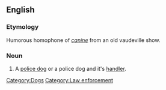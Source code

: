 ==English==

===Etymology===
Humorous homophone of ''[[canine]]'' from an old vaudeville show.

===Noun===
{{en-noun|sg=K-9 [[unit]]}}

# {{US}} A [[police dog]] or a police dog and it's [[handler]].

[[Category:Dogs]]
[[Category:Law enforcement]]